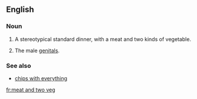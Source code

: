 ==English==
===Noun===
{{en-noun|-|sg=[[meat]] [[and]] [[two]] [[veg]]}}

# {{British|Ireland|colloquial}} A stereotypical standard dinner, with a meat and two kinds of vegetable.
# {{British|slang}} The male [[genitals]].
===See also===
* [[chips with everything]] 
[[fr:meat and two veg]]